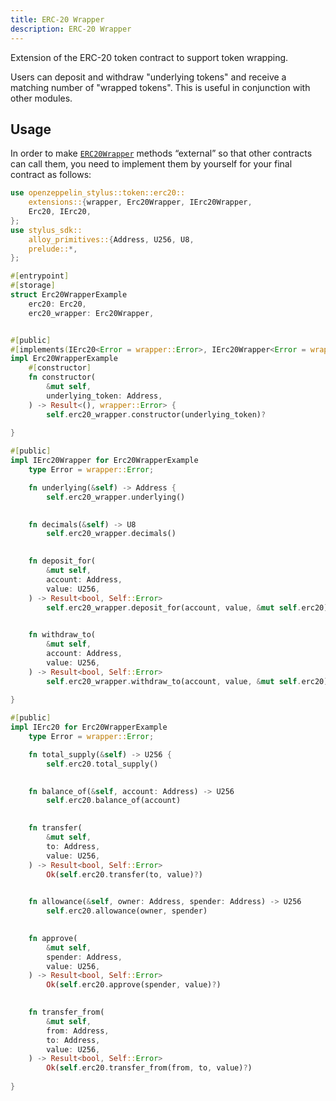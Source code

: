 ```yaml
---
title: ERC-20 Wrapper
description: ERC-20 Wrapper
---
```


Extension of the ERC-20 token contract to support token wrapping.

Users can deposit and withdraw "underlying tokens" and receive a matching number of "wrapped tokens".
This is useful in conjunction with other modules.

## Usage

In order to make [`ERC20Wrapper`](https://docs.rs/openzeppelin-stylus/0.3.0-rc.1/openzeppelin_stylus/token/erc20/extensions/wrapper/index.html) methods “external” so that other contracts can call them, you need to implement them by yourself for your final contract as follows:

```rust
use openzeppelin_stylus::token::erc20::
    extensions::{wrapper, Erc20Wrapper, IErc20Wrapper,
    Erc20, IErc20,
};
use stylus_sdk::
    alloy_primitives::{Address, U256, U8,
    prelude::*,
};

#[entrypoint]
#[storage]
struct Erc20WrapperExample 
    erc20: Erc20,
    erc20_wrapper: Erc20Wrapper,


#[public]
#[implements(IErc20<Error = wrapper::Error>, IErc20Wrapper<Error = wrapper::Error>)]
impl Erc20WrapperExample 
    #[constructor]
    fn constructor(
        &mut self,
        underlying_token: Address,
    ) -> Result<(), wrapper::Error> {
        self.erc20_wrapper.constructor(underlying_token)?
    
}

#[public]
impl IErc20Wrapper for Erc20WrapperExample 
    type Error = wrapper::Error;

    fn underlying(&self) -> Address {
        self.erc20_wrapper.underlying()
    

    fn decimals(&self) -> U8 
        self.erc20_wrapper.decimals()
    

    fn deposit_for(
        &mut self,
        account: Address,
        value: U256,
    ) -> Result<bool, Self::Error> 
        self.erc20_wrapper.deposit_for(account, value, &mut self.erc20)
    

    fn withdraw_to(
        &mut self,
        account: Address,
        value: U256,
    ) -> Result<bool, Self::Error> 
        self.erc20_wrapper.withdraw_to(account, value, &mut self.erc20)
    
}

#[public]
impl IErc20 for Erc20WrapperExample 
    type Error = wrapper::Error;

    fn total_supply(&self) -> U256 {
        self.erc20.total_supply()
    

    fn balance_of(&self, account: Address) -> U256 
        self.erc20.balance_of(account)
    

    fn transfer(
        &mut self,
        to: Address,
        value: U256,
    ) -> Result<bool, Self::Error> 
        Ok(self.erc20.transfer(to, value)?)
    

    fn allowance(&self, owner: Address, spender: Address) -> U256 
        self.erc20.allowance(owner, spender)
    

    fn approve(
        &mut self,
        spender: Address,
        value: U256,
    ) -> Result<bool, Self::Error> 
        Ok(self.erc20.approve(spender, value)?)
    

    fn transfer_from(
        &mut self,
        from: Address,
        to: Address,
        value: U256,
    ) -> Result<bool, Self::Error> 
        Ok(self.erc20.transfer_from(from, to, value)?)
    
}
```
